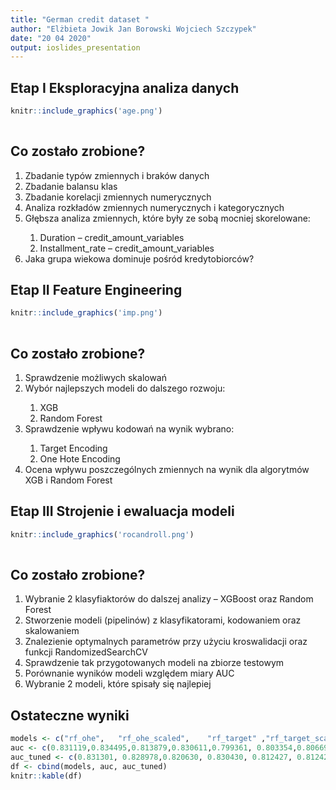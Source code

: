 ```yaml
---
title: "German credit dataset "
author: "Elżbieta Jowik Jan Borowski Wojciech Szczypek"
date: "20 04 2020"
output: ioslides_presentation
---
```

 

## **Etap I** Eksploracyjna analiza danych

```r
knitr::include_graphics('age.png')
 
``` 

## Co zostało zrobione? 

<ol>

<li>Zbadanie typów zmiennych i braków danych</li>
<li>Zbadanie balansu klas </li>
<li>Zbadanie korelacji zmiennych numerycznych</li>
<li>Analiza rozkładów zmiennych numerycznych i kategorycznych
<li>Głębsza analiza zmiennych, które były ze sobą mocniej skorelowane:</li>
<ol>
<li>Duration – credit_amount_variables</li>
<li>Installment_rate – credit_amount_variables</li>
</ol>
<li>Jaka grupa wiekowa dominuje pośród kredytobiorców?</li>

</ol>

## Etap II Feature Engineering

```r
knitr::include_graphics('imp.png')
 
``` 


## Co zostało zrobione?
<ol>
<li>Sprawdzenie możliwych skalowań </li>
<li>Wybór najlepszych modeli do dalszego rozwoju:</li>
<ol>
<li>XGB</li>
<li>Random Forest</li>
</ol>
<li>Sprawdzenie wpływu kodowań na wynik wybrano:</li>
<ol>
<li>Target Encoding</li>
<li>One Hote Encoding</li>
</ol>
<li>Ocena wpływu poszczególnych zmiennych na wynik dla algorytmów XGB i Random Forest</li>
</ol>
## Etap III Strojenie i ewaluacja modeli

```r
knitr::include_graphics('rocandroll.png')
 
``` 

## Co zostało zrobione?
<ol>
<li>Wybranie 2 klasyfiaktorów do dalszej analizy – XGBoost oraz Random Forest</li>
<li>Stworzenie modeli (pipelinów) z klasyfikatorami, kodowaniem oraz skalowaniem</li>
<li>Znalezienie optymalnych parametrów przy użyciu kroswalidacji oraz funkcji RandomizedSearchCV</li>
<li>Sprawdzenie tak przygotowanych modeli na zbiorze testowym</li>
<li>Porównanie wyników modeli względem miary AUC </li>
<li>Wybranie 2 modeli, które spisały się najlepiej </li>
</ol>

## Ostateczne wyniki

```r
models <- c("rf_ohe",	"rf_ohe_scaled",	"rf_target"	,"rf_target_scaled"	,"xgb_ohe", "xgb_ohe_scaled", "xgb_target", "xgb_target_scaled")
auc <- c(0.831119,0.834495,0.813879,0.830611,0.799361, 0.803354,0.806693, 0.802773)
auc_tuned <- c(0.831301, 0.828978,0.820630, 0.830430, 0.812427, 0.812427, 0.816057, 0.799724)
df <- cbind(models, auc, auc_tuned)
knitr::kable(df)
```
